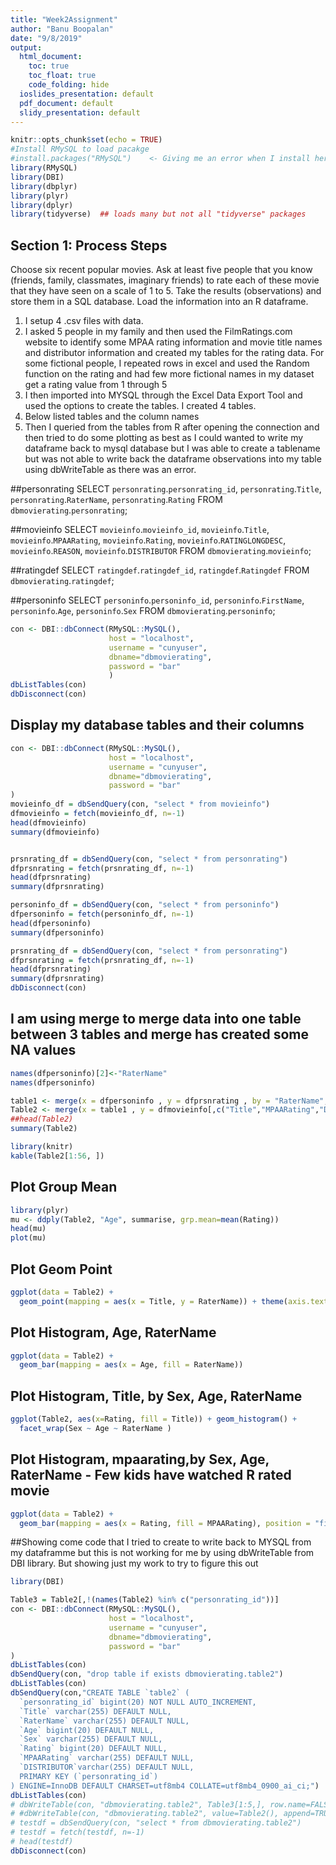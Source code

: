 ```yaml
---
title: "Week2Assignment"
author: "Banu Boopalan"
date: "9/8/2019"
output:
  html_document:
    toc: true
    toc_float: true
    code_folding: hide
  ioslides_presentation: default
  pdf_document: default
  slidy_presentation: default
---
```


```r
knitr::opts_chunk$set(echo = TRUE)
#Install RMySQL to load pacakge
#install.packages("RMySQL")    <- Giving me an error when I install here so commented this out as I installed this already.
library(RMySQL)
library(DBI)
library(dbplyr)
library(plyr)
library(dplyr)
library(tidyverse)  ## loads many but not all "tidyverse" packages
```

## Section 1: Process Steps

Choose six recent popular movies.  Ask at least five people that you know (friends, family, classmates, imaginary friends) to rate each of these movie that they have seen on a scale of 1 to 5.  Take the results (observations) and store them in a SQL database.  Load the information into an R dataframe.

1. I setup 4 .csv files with data.
2. I asked 5 people in my family and then used the FilmRatings.com website to identify some MPAA rating information and movie title names and distributor information and created my tables for the rating data. For some fictional people, I repeated rows in excel and used the Random function on the rating and had few more fictional names in my dataset get a rating value from 1 through 5
3. I then imported into MYSQL through the Excel Data Export Tool and used the options to create the tables. I created 4 tables.
4. Below listed tables and the column names
5. Then I queried from the tables from R after opening the connection and then tried to do some plotting as best as I could
wanted to write my dataframe back to mysql database but I was able to create a tablename but was not able to write back the dataframe observations into my table using dbWriteTable as there was an error. 

##personrating
SELECT `personrating`.`personrating_id`,
    `personrating`.`Title`,
    `personrating`.`RaterName`,
    `personrating`.`Rating`
FROM `dbmovierating`.`personrating`;

##movieinfo
SELECT `movieinfo`.`movieinfo_id`,
    `movieinfo`.`Title`,
    `movieinfo`.`MPAARating`,
    `movieinfo`.`Rating`,
    `movieinfo`.`RATINGLONGDESC`,
    `movieinfo`.`REASON`,
    `movieinfo`.`DISTRIBUTOR`
FROM `dbmovierating`.`movieinfo`;

##ratingdef
SELECT `ratingdef`.`ratingdef_id`,
    `ratingdef`.`Ratingdef`
FROM `dbmovierating`.`ratingdef`;

##personinfo
SELECT `personinfo`.`personinfo_id`,
    `personinfo`.`FirstName`,
    `personinfo`.`Age`,
    `personinfo`.`Sex`
FROM `dbmovierating`.`personinfo`;




```r
con <- DBI::dbConnect(RMySQL::MySQL(), 
                      host = "localhost",
                      username = "cunyuser",
                      dbname="dbmovierating",
                      password = "bar"
                      )
dbListTables(con)
dbDisconnect(con)
```

## Display my database tables and their columns


```r
con <- DBI::dbConnect(RMySQL::MySQL(), 
                      host = "localhost",
                      username = "cunyuser",
                      dbname="dbmovierating",
                      password = "bar"
)
movieinfo_df = dbSendQuery(con, "select * from movieinfo")
dfmovieinfo = fetch(movieinfo_df, n=-1)
head(dfmovieinfo)
summary(dfmovieinfo)


prsnrating_df = dbSendQuery(con, "select * from personrating")
dfprsnrating = fetch(prsnrating_df, n=-1)
head(dfprsnrating)
summary(dfprsnrating)

personinfo_df = dbSendQuery(con, "select * from personinfo")
dfpersoninfo = fetch(personinfo_df, n=-1)
head(dfpersoninfo)
summary(dfpersoninfo)

prsnrating_df = dbSendQuery(con, "select * from personrating")
dfprsnrating = fetch(prsnrating_df, n=-1)
head(dfprsnrating)
summary(dfprsnrating)
dbDisconnect(con)
```

## I am using merge to merge data into one table between 3 tables and merge has created some NA values


```r
names(dfpersoninfo)[2]<-"RaterName"
names(dfpersoninfo)

table1 <- merge(x = dfpersoninfo , y = dfprsnrating , by = "RaterName", all = TRUE)
Table2 <- merge(x = table1 , y = dfmovieinfo[,c("Title","MPAARating","DISTRIBUTOR")], by = "Title", all = TRUE)
##head(Table2)
summary(Table2)

library(knitr)
kable(Table2[1:56, ])

```

## Plot Group Mean

```r
library(plyr)
mu <- ddply(Table2, "Age", summarise, grp.mean=mean(Rating))
head(mu)
plot(mu)


```

## Plot Geom Point
```r
ggplot(data = Table2) + 
  geom_point(mapping = aes(x = Title, y = RaterName)) + theme(axis.text.x = element_text(angle = 90, hjust = 1))

```

## Plot Histogram, Age, RaterName
```r
ggplot(data = Table2) + 
  geom_bar(mapping = aes(x = Age, fill = RaterName))
```


## Plot Histogram, Title, by Sex, Age, RaterName
```r
ggplot(Table2, aes(x=Rating, fill = Title)) + geom_histogram() +
  facet_wrap(Sex ~ Age ~ RaterName )
```


## Plot Histogram, mpaarating,by Sex, Age, RaterName - Few kids have watched R rated movie
```r
ggplot(data = Table2) + 
  geom_bar(mapping = aes(x = Rating, fill = MPAARating), position = "fill") +  facet_wrap(Sex ~ Age ~ RaterName )

```

##Showing come code that I tried to create to write back to MYSQL from my dataframme but this is not working for me by using dbWriteTable from DBI library. But showing just my work to try to figure this out

```r
library(DBI)

Table3 = Table2[,!(names(Table2) %in% c("personrating_id"))]
con <- DBI::dbConnect(RMySQL::MySQL(), 
                      host = "localhost",
                      username = "cunyuser",
                      dbname="dbmovierating",
                      password = "bar"
)
dbListTables(con)
dbSendQuery(con, "drop table if exists dbmovierating.table2")
dbListTables(con)
dbSendQuery(con,"CREATE TABLE `table2` (
  `personrating_id` bigint(20) NOT NULL AUTO_INCREMENT,
  `Title` varchar(255) DEFAULT NULL,
  `RaterName` varchar(255) DEFAULT NULL,
  `Age` bigint(20) DEFAULT NULL,
  `Sex` varchar(255) DEFAULT NULL,
  `Rating` bigint(20) DEFAULT NULL,
  `MPAARating` varchar(255) DEFAULT NULL,
  `DISTRIBUTOR`varchar(255) DEFAULT NULL,
  PRIMARY KEY (`personrating_id`)
) ENGINE=InnoDB DEFAULT CHARSET=utf8mb4 COLLATE=utf8mb4_0900_ai_ci;")
dbListTables(con)
# dbWriteTable(con, "dbmovierating.table2", Table3[1:5,], row.name=FALSE, append=TRUE)
# #dbWriteTable(con, "dbmovierating.table2", value=Table2(), append=TRUE, row.names=FALSE)
# testdf = dbSendQuery(con, "select * from dbmovierating.table2")
# testdf = fetch(testdf, n=-1)
# head(testdf)
dbDisconnect(con)
```

